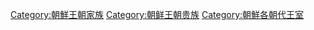[[Category:朝鮮王朝家族|Category:朝鮮王朝家族]]
[[Category:朝鲜王朝贵族|Category:朝鲜王朝贵族]]
[[Category:朝鮮各朝代王室|Category:朝鮮各朝代王室]]